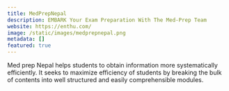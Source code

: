 ```yaml
---
title: MedPrepNepal
description: EMBARK Your Exam Preparation With The Med-Prep Team
website: https://enthu.com/
image: /static/images/medprepnepal.png
metadata: []
featured: true
---
```


Med prep Nepal helps students to obtain information more systematically efficiently. It seeks to maximize efficiency of students by breaking the bulk of contents into well structured and easily comprehensible modules.
